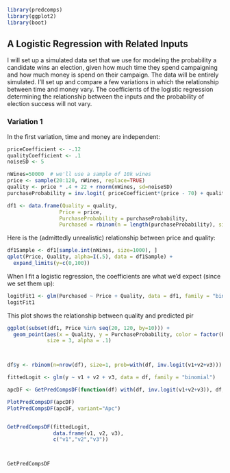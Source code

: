 ```r
library(predcomps)
library(ggplot2)
library(boot)
```


## A Logistic Regression with Related Inputs

I will set up a simulated data set that we use for modeling the probability a candidate wins an election, given how much time they spend campaigning and how much money is spend on their campaign. The data will be entirely simulated. I'll set up and compare a few variations in which the relationship between time and money vary. The coefficients of the logistic regression determining the relationship between the inputs and the probability of election success will not vary.

### Variation 1

In the first variation, time and money are independent:

```r
priceCoefficient <- -.12
qualityCoefficient <- .1
noiseSD <- 5

nWines=50000  # we'll use a sample of 10k wines
price <- sample(20:120, nWines, replace=TRUE)
quality <- price * .4 + 22 + rnorm(nWines, sd=noiseSD)
purchaseProbability = inv.logit( priceCoefficient*(price - 70) + qualityCoefficient*(quality - 50)  )

df1 <- data.frame(Quality = quality, 
                 Price = price, 
                 PurchaseProbability = purchaseProbability, 
                 Purchased = rbinom(n = length(purchaseProbability), size=1, prob=purchaseProbability))


```

Here is the (admittedly unrealistic) relationship between price and quality:

```r
df1Sample <- df1[sample.int(nWines, size=1000), ]
qplot(Price, Quality, alpha=I(.5), data = df1Sample) + 
  expand_limits(y=c(0,100))
```

When I fit a logistic regression, the coefficients are what we'd expect (since we set them up):

 
```r
logitFit1 <- glm(Purchased ~ Price + Quality, data = df1, family = "binomial")
logitFit1

```

This plot shows the relationship between quality and predicted pir
  
```r

ggplot(subset(df1, Price %in% seq(20, 120, by=10))) + 
  geom_point(aes(x = Quality, y = PurchaseProbability, color = factor(Price)),
             size = 3, alpha = .1)



df$y <- rbinom(n=nrow(df), size=1, prob=with(df, inv.logit(v1+v2+v3)))

fittedLogit <- glm(y ~ v1 + v2 + v3, data = df, family = "binomial")

apcDF <- GetPredCompsDF(function(df) with(df, inv.logit(v1+v2+v3)), df, c("v1","v2","v3"))

PlotPredCompsDF(apcDF)
PlotPredCompsDF(apcDF, variant="Apc")


GetPredCompsDF(fittedLogit, 
               data.frame(v1, v2, v3), 
               c("v1","v2","v3"))



GetPredCompsDF

```

